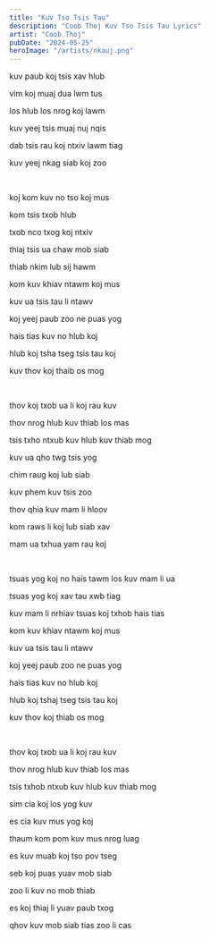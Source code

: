```yaml
---
title: "Kuv Tso Tsis Tau"
description: "Coob Thoj Kuv Tso Tsis Tau Lyrics"
artist: "Coob Thoj"
pubDate: "2024-05-25"
heroImage: "/artists/nkauj.png"
---
```


kuv paub koj tsis xav hlub

vim koj muaj dua lwm tus

los hlub los nrog koj lawm

kuv yeej tsis muaj nuj nqis

dab tsis rau koj ntxiv lawm tiag

kuv yeej nkag siab koj zoo

<br />

koj kom kuv no tso koj mus

kom tsis txob hlub

txob nco txog koj ntxiv

thiaj tsis ua chaw mob siab

thiab nkim lub sij hawm

kom kuv khiav ntawm koj mus

kuv ua tsis tau li ntawv

koj yeej paub zoo ne puas yog

hais tias kuv no hlub koj

hlub koj tsha tseg tsis tau koj

kuv thov koj thaib os mog

<br />

thov koj txob ua li koj rau kuv

thov nrog hlub kuv thiab los mas

tsis txho ntxub kuv hlub kuv thiab mog

kuv ua qho twg tsis yog

chim raug koj lub siab

kuv phem kuv tsis zoo

thov qhia kuv mam li hloov

kom raws li koj lub siab xav

mam ua txhua yam rau koj

<br />

tsuas yog koj no hais tawm los kuv mam li ua

tsuas yog koj xav tau xwb tiag

kuv mam li nrhiav tsuas koj txhob hais tias

kom kuv khiav ntawm koj mus

kuv ua tsis tau li ntawv

koj yeej paub zoo ne puas yog

hais tias kuv no hlub koj

hlub koj tshaj tseg tsis tau koj

kuv thov koj thiab os mog

<br />

thov koj txob ua li koj rau kuv

thov nrog hlub kuv thiab los mas

tsis txhob ntxub kuv hlub kuv thiab mog

sim cia koj los yog kuv

es cia kuv mus yog koj

thaum kom pom kuv mus nrog luag

es kuv muab koj tso pov tseg

seb koj puas yuav mob siab

zoo li kuv no mob thiab

es koj thiaj li yuav paub txog

qhov kuv mob siab tias zoo li cas
